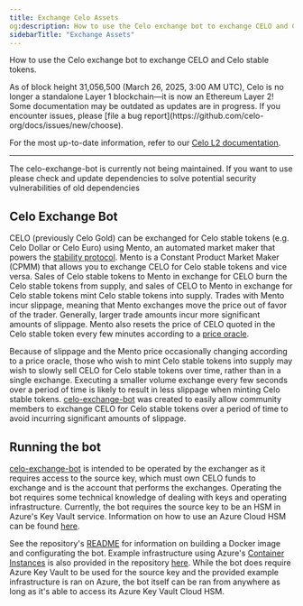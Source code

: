 ```yaml
---
title: Exchange Celo Assets
og:description: How to use the Celo exchange bot to exchange CELO and Celo stable tokens.
sidebarTitle: "Exchange Assets"
---
```


How to use the Celo exchange bot to exchange CELO and Celo stable tokens.

<Warning>
As of block height 31,056,500 (March 26, 2025, 3:00 AM UTC), Celo is no longer a standalone Layer 1 blockchain—it is now an Ethereum Layer 2!
Some documentation may be outdated as updates are in progress. If you encounter issues, please [file a bug report](https://github.com/celo-org/docs/issues/new/choose).

For the most up-to-date information, refer to our [Celo L2 documentation](/build#celo-l2-mainnet).
</Warning>

---

<Warning>
The celo-exchange-bot is currently not being maintained. If you want to use please check and update dependencies to solve potential security vulnerabilities of old dependencies
</Warning>

## Celo Exchange Bot

CELO (previously Celo Gold) can be exchanged for Celo stable tokens (e.g. Celo Dollar or Celo Euro) using Mento, an automated market maker that powers the [stability protocol](/what-is-celo/about-celo-l1/protocol/stability/doto). Mento is a Constant Product Market Maker (CPMM) that allows you to exchange CELO for Celo stable tokens and vice versa. Sales of Celo stable tokens to Mento in exchange for CELO burn the Celo stable tokens from supply, and sales of CELO to Mento in exchange for Celo stable tokens mint Celo stable tokens into supply. Trades with Mento incur slippage, meaning that Mento exchanges move the price out of favor of the trader. Generally, larger trade amounts incur more significant amounts of slippage. Mento also resets the price of CELO quoted in the Celo stable token every few minutes according to a [price oracle](/what-is-celo/about-celo-l1/protocol/stability/oracles).

Because of slippage and the Mento price occasionally changing according to a price oracle, those who wish to mint Celo stable tokens into supply may wish to slowly sell CELO for Celo stable tokens over time, rather than in a single exchange. Executing a smaller volume exchange every few seconds over a period of time is likely to result in less slippage when minting Celo stable tokens. [celo-exchange-bot](https://github.com/celo-org/celo-exchange-bot) was created to easily allow community members to exchange CELO for Celo stable tokens over a period of time to avoid incurring significant amounts of slippage.

## Running the bot

[celo-exchange-bot](https://github.com/celo-org/celo-exchange-bot) is intended to be operated by the exchanger as it requires access to the source key, which must own CELO funds to exchange and is the account that performs the exchanges. Operating the bot requires some technical knowledge of dealing with keys and operating infrastructure. Currently, the bot requires the source key to be an HSM in Azure's Key Vault service. Information on how to use an Azure Cloud HSM can be found [here](/integration/cloud-hsm).

See the repository's [README](https://github.com/celo-org/celo-exchange-bot) for information on building a Docker image and configurating the bot. Example infrastructure using Azure's [Container Instances](https://azure.microsoft.com/en-gb/services/container-instances/) is also provided in the repository [here](https://github.com/celo-org/celo-exchange-bot/tree/master/infrastructure-example). While the bot does require Azure Key Vault to be used for the source key and the provided example infrastructure is ran on Azure, the bot itself can be ran from anywhere as long as it's able to access its Azure Key Vault Cloud HSM.